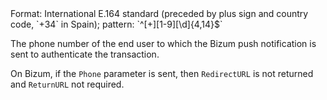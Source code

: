 <ParamField body="Phone" type="string" required>
Format: International E.164 standard (preceded by plus sign and country code, `+34` in Spain); pattern: `^[+][1-9][\d]{4,14}$`

The phone number of the end user to which the Bizum push notification is sent to authenticate the transaction.

On Bizum, if the `Phone` parameter is sent, then `RedirectURL` is not returned and `ReturnURL` not required.
</ParamField>